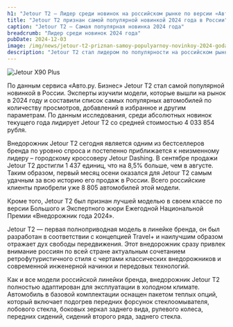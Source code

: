 ```yaml
---
h1: "Jetour T2 — Лидер среди новинок на российском рынке по версии «Авто.ру. Бизнес»"
title: "Jetour T2 признан самой популярной новинкой 2024 года в России"
caption: "Jetour T2 — Самая популярная новинка 2024 года"
breadcrumb: "Лидер среди новинок 2024 года"
pubDate: 2024-12-03
image: /img/news/jetour-t2-priznan-samoy-populyarnoy-novinkoy-2024-goda-v-rossii/thumb.webp
description: "Jetour T2 стал лидером по популярности на российском рынке автомобилей в 2024 году, согласно данным сервиса «Авто.ру. Бизнес». Узнайте, почему этот SUV привлек внимание покупателей и какие характеристики сделали его фаворитом."
---
```




<picture>
    <source media="(min-width: 1025px)" srcset="/img/news/jetour-t2-priznan-samoy-populyarnoy-novinkoy-2024-goda-v-rossii/banner.webp" />
    <source media="(min-width: 320px)" srcset="/img/news/jetour-t2-priznan-samoy-populyarnoy-novinkoy-2024-goda-v-rossii/thumb.webp" />
    <img src="/img/news/jetour-t2-priznan-samoy-populyarnoy-novinkoy-2024-goda-v-rossii/banner.webp" class="mb-10" alt="Jetour X90 Plus" />
</picture>

По данным сервиса «Авто.ру. Бизнес» Jetour T2 стал самой популярной новинкой в России. Эксперты изучили модели, которые вышли на рынок в 2024 году и составили список самых популярных автомобилей по количеству просмотров, добавлений в избранное и другим параметрам. По данным исследования, среди абсолютных новинок текущего года лидирует Jetour T2 со средней стоимостью 4 033 854 рубля.

Внедорожник Jetour T2 сегодня является одним из бестселлеров бренда по уровню спроса и постепенно приближается к неизменному лидеру – городскому кроссоверу Jetour Dashing. В сентябре продажи Jetour T2 достигли 1 437 единиц, что на 8,5% больше, чем в августе. Таким образом, первый месяц осени оказался для Jetour T2 самым удачным за всю историю его продаж в России. Всего российские клиенты приобрели уже 8 805 автомобилей этой модели.

Кроме того, Jetour T2 был признан лучшей моделью в своем классе по версии Большого и Экспертного жюри Ежегодной Национальной Премии «Внедорожник года 2024».

Jetour T2 — первая полноприводная модель в линейке бренда, он был разработан в соответствии с концепцией Travel+ и наилучшим образом отражает дух свободы передвижения. Этот внедорожник сразу привлек внимание россиян по всей стране актуальным сочетанием ретрофутуристичного стиля с чертами классических внедорожников и современной инженерной начинки и передовых технологий.

Как и все модели российской линейки бренда, внедорожник Jetour T2 полностью адаптирован для эксплуатации в холодном климате. Автомобиль в базовой комплектации оснащен пакетом теплых опций, который включает подогрев передних форсунок стеклоомывателя, лобового стекла, боковых зеркал заднего вида, рулевого колеса, передних сидений, сидений второго ряда, заднего стекла.

<SpecialSalonsInfo />

